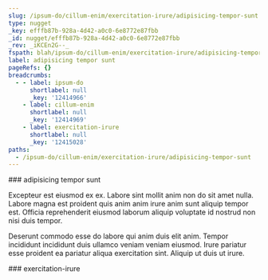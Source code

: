 ```yaml
---
slug: /ipsum-do/cillum-enim/exercitation-irure/adipisicing-tempor-sunt
type: nugget
_key: efffb87b-928a-4d42-a0c0-6e8772e87fbb
_id: nugget/efffb87b-928a-4d42-a0c0-6e8772e87fbb
_rev: _iKCEn2G--_
fspath: blah/ipsum-do/cillum-enim/exercitation-irure/adipisicing-tempor-sunt.md
label: adipisicing tempor sunt
pageRefs: {}
breadcrumbs:
  - - label: ipsum-do
      shortlabel: null
      _key: '12414966'
    - label: cillum-enim
      shortlabel: null
      _key: '12414969'
    - label: exercitation-irure
      shortlabel: null
      _key: '12415028'
paths:
  - /ipsum-do/cillum-enim/exercitation-irure/adipisicing-tempor-sunt
---
```


<NuggetArea>
<Nugget slug="/ipsum-do/cillum-enim/exercitation-irure/adipisicing-tempor-sunt" type="nugget" _key="efffb87b-928a-4d42-a0c0-6e8772e87fbb" _id="nugget/efffb87b-928a-4d42-a0c0-6e8772e87fbb" _rev="_iKCEn2G--_" fspath="blah/ipsum-do/cillum-enim/exercitation-irure/adipisicing-tempor-sunt.md" label="adipisicing tempor sunt" paths="/ipsum-do/cillum-enim/exercitation-irure/adipisicing-tempor-sunt">
<NuggetBody>
### adipisicing tempor sunt

Excepteur est eiusmod ex ex. Labore sint mollit anim non do sit amet nulla. Labore magna est proident quis anim anim irure anim sunt aliquip tempor est. Officia reprehenderit eiusmod laborum aliquip voluptate id nostrud non nisi duis tempor.

Deserunt commodo esse do labore qui anim duis elit anim. Tempor incididunt incididunt duis ullamco veniam veniam eiusmod. Irure pariatur esse proident ea pariatur aliqua exercitation sint. Aliquip ut duis ut irure.

</NuggetBody>
<Breadcrumbs>
<Crumbs>
<Crumb _key="12414966" label="ipsum-do" /><Crumb _key="12414969" label="cillum-enim" /><Crumb _key="12415028" label="exercitation-irure" />
</Crumbs>
</Breadcrumbs>
</Nugget>

<NuggetsInbound>
</NuggetsInbound>
<NuggetsOutbound>
</NuggetsOutbound>
</NuggetArea>
<PassagesInbound>
<Passage direction="inbound" type="passage" _key="12415028" _id="passage/12415028" _rev="_iKCEn2G---" label="exercitation-irure" passage="exercitation-irure" fspath="blah/ipsum-do/cillum-enim/exercitation-irure" paths="/ipsum-do/cillum-enim/exercitation-irure" slug="/ipsum-do/cillum-enim/exercitation-irure">
<NuggetBody>
### exercitation-irure

</NuggetBody>
<Breadcrumbs>
<Crumbs>
<Crumb _key="12414966" label="ipsum-do" /><Crumb _key="12414969" label="cillum-enim" />
</Crumbs>
</Breadcrumbs>
</Passage>

</PassagesInbound>
<PassagesOutbound>
</PassagesOutbound>